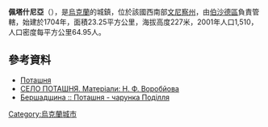 {{coord|48|18|47|N|29|36|44|E|scale:30000|display=title}}

'''佩塔什尼亞'''（{{lang-uk|Поташня}}），是[[烏克蘭|烏克蘭]]的城鎮，位於該國西南部[[文尼察州|文尼察州]]，由[[伯沙德區|伯沙德區]]負責管轄，始建於1704年，面積23.25平方公里，海拔高度227米，2001年人口1,510，人口密度每平方公里64.95人。

==參考資料==
*[http://w1.c1.rada.gov.ua/pls/z7503/A005?rdat1=01.04.2014&rf7571=1488 Поташня] {{Wayback|url=http://w1.c1.rada.gov.ua/pls/z7503/A005?rdat1=01.04.2014&rf7571=1488 |date=20190313012239 }}
* [http://who-is-who.com.ua/bookmaket/Msuvinuhuna/4/5.html СЕЛО ПОТАШНЯ. Матеріали: Н. Ф. Воробйова]{{dead link|date=2017年11月 |bot=InternetArchiveBot |fix-attempted=yes }}
* [http://www.bershad.ua/a/potashnya.html Бершадщина :: Поташня - чарунка Поділля] {{Wayback|url=http://www.bershad.ua/a/potashnya.html |date=20201005121228 }}  

{{Ukraine-geo-stub}}
[[Category:烏克蘭城市|Category:烏克蘭城市]]